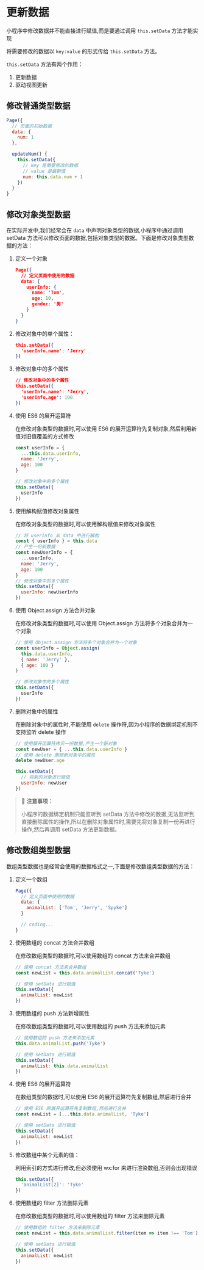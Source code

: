 # 更新数据

小程序中修改数据并不能直接进行赋值,而是要通过调用 `this.setData` 方法才能实现

将需要修改的数据以 `key:value` 的形式传给 `this.setData` 方法。



`this.setData` 方法有两个作用：

1. 更新数据
2. 驱动视图更新



## 修改普通类型数据

```js
Page({
  // 页面的初始数据
  data: {
    num: 1
  },

  updateNum() {
    this.setData({
      // key 是需要修改的数据
      // value 是最新值
      num: this.data.num + 1
    })
  }
}
```





## 修改对象类型数据

在实际开发中,我们经常会在 `data` 中声明对象类型的数据,小程序中通过调用 setData 方法可以修改页面的数据,包括对象类型的数据。下面是修改对象类型数据的方法：



1. 定义一个对象

   ```json
   Page({
     // 定义页面中使用的数据
     data: {
       userInfo: {
         name: 'Tom',
         age: 10,
         gender: '男'
       }
     }
   }
   ```

   

2. 修改对象中的单个属性：

   ```json
   this.setData({
     'userInfo.name': 'Jerry'
   })
   ```

   

3. 修改对象中的多个属性

   ```json
   // 修改对象中的多个属性
   this.setData({
     'userInfo.name': 'Jerry',
     'userInfo.age': 100
   })
   ```

   

4. 使用 ES6 的展开运算符

   在修改对象类型的数据时,可以使用 ES6 的展开运算符先复制对象,然后利用新值对旧值覆盖的方式修改

   ```js
   const userInfo = {
     ...this.data.userInfo,
     name: 'Jerry',
     age: 100
   }
   
   // 修改对象中的多个属性
   this.setData({
     userInfo
   })
   ```

   

5. 使用解构赋值修改对象属性

   在修改对象类型的数据时,可以使用解构赋值来修改对象属性

   ```js
   // 将 userInfo 从 data 中进行解构
   const { userInfo } = this.data
   // 产生一份新数据
   const newUserInfo = {
     ...userInfo,
     name: 'Jerry',
     age: 100
   }
   // 修改对象中的多个属性
   this.setData({
     userInfo: newUserInfo
   })
   ```

   

6. 使用 Object.assign 方法合并对象

   在修改对象类型的数据时,可以使用 Object.assign 方法将多个对象合并为一个对象

   ```js
   // 使用 Object.assign 方法将多个对象合并为一个对象
   const userInfo = Object.assign(
     this.data.userInfo, 
     { name: 'Jerry' },
     { age: 100 }
   )
   
   // 修改对象中的多个属性
   this.setData({
     userInfo
   })
   ```



7. 删除对象中的属性

   在删除对象中的属性时,不能使用 `delete` 操作符,因为小程序的数据绑定机制不支持监听 delete 操作

   ```js
   // 使用展开运算符拷贝一份数据,产生一个新对象
   const newUser = { ...this.data.userInfo }
   // 使用 delete 删除新对象中的属性
   delete newUser.age
   
   this.setData({
     // 将新的对象进行赋值
     userInfo: newUser
   })
   ```

   



> 📌 **注意事项**：
>
> 小程序的数据绑定机制只能监听到 setData 方法中修改的数据,无法监听到直接删除属性的操作,所以在删除对象属性时,需要先将对象复制一份再进行操作,然后再调用 setData 方法更新数据。







## 修改数组类型数据



数组类型数据也是经常会使用的数据格式之一,下面是修改数组类型数据的方法：



1. 定义一个数组

   ```js
   Page({
     // 定义页面中使用的数据
     data: {
       animalList: ['Tom', 'Jerry', 'Spyke']
     }
   
     // coding...
   }
   ```

   

2. 使用数组的 concat 方法合并数组

   在修改数组类型的数据时,可以使用数组的 concat 方法来合并数组

   ```js
   // 使用 concat 方法来合并数组
   const newList = this.data.animalList.concat('Tyke')
   
   // 使用 setData 进行赋值
   this.setData({
     animalList: newList
   })
   ```

   

3. 使用数组的 push 方法新增属性

   在修改数组类型的数据时,可以使用数组的 push 方法来添加元素

   ```js
   // 使用数组的 push 方法来添加元素
   this.data.animalList.push('Tyke')
   
   // 使用 setData 进行赋值
   this.setData({
     animalList: this.data.animalList
   })
   ```

   

4. 使用 ES6 的展开运算符

   在数组类型的数据时,可以使用 ES6 的展开运算符先复制数组,然后进行合并

   ```js
   // 使用 ES6 的展开运算符先复制数组,然后进行合并
   const newList = [...this.data.animalList, 'Tyke']
   
   // 使用 setData 进行赋值
   this.setData({
     animalList: newList
   })
   ```

5. 修改数组中某个元素的值：

   利用索引的方式进行修改,但必须使用 wx:for 来进行渲染数组,否则会出现错误

   ```js
   this.setData({
     'animalList[2]': 'Tyke' 
   })
   ```

   

6. 使用数组的 filter 方法删除元素

   在修改数组类型的数据时,可以使用数组的 filter 方法来删除元素

   ```js
   // 使用数组的 filter 方法来删除元素
   const newList = this.data.animalList.filter(item => item !== 'Tom')
   
   // 使用 setData 进行赋值
   this.setData({
     animalList: newList
   })
   ```


